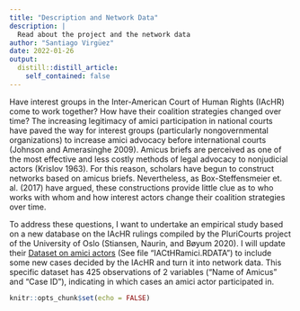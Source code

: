 ```yaml
---
title: "Description and Network Data"
description: |
  Read about the project and the network data
author: "Santiago Virgüez"
date: 2022-01-26
output:
  distill::distill_article:
    self_contained: false
---
```


Have interest groups in the Inter-American Court of Human Rights (IAcHR) come to work together? How have their coalition strategies changed over time? The increasing legitimacy of amici participation in national courts have paved the way for interest groups (particularly nongovernmental organizations) to increase amici advocacy before international courts (Johnson and Amerasinghe 2009). Amicus briefs are perceived as one of the most effective and less costly methods of legal advocacy to nonjudicial actors (Krislov 1963). For this reason, scholars have begun to construct networks based on amicus briefs. Nevertheless, as Box-Steffensmeier et. al. (2017) have argued, these constructions provide little clue as to who works with whom and how interest actors change their coalition strategies over time.

To address these questions, I want to undertake an empirical study based on a new database on the IAcHR rulings compiled by the PluriCourts project of the University of Oslo (Stiansen, Naurin, and Bøyum 2020). I will update their [Dataset on amici actors](https://dataverse.harvard.edu/dataset.xhtml?persistentId=doi:10.7910/DVN/FNZICT) (See file "IACtHRamici.RDATA") to include some new cases decided by the IAcHR and turn it into network data. This specific dataset has 425 observations of 2 variables ("Name of Amicus" and "Case ID"), indicating in which cases  an amici actor participated in.

```r
knitr::opts_chunk$set(echo = FALSE)
```


